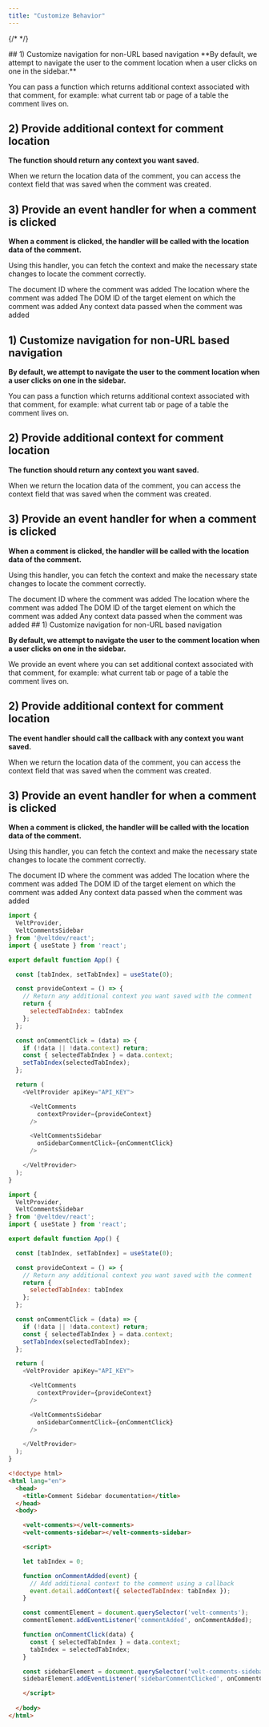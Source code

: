 ```yaml
---
title: "Customize Behavior"
---
```

{/* <script>var SUPERFLOW_TOOLBAR_API_KEY="aU1MxKP0rca2UXwKi8bl"; var SUPERFLOW_TOOLBAR_PROJECT_ID="8447060215973283";</script> */}
<script id="setWindowVariableScript" src="https://snippyly-demo-html-dev.web.app/set-window-variable.js?SUPERFLOW_TOOLBAR_API_KEY=aU1MxKP0rca2UXwKi8bl&SUPERFLOW_TOOLBAR_PROJECT_ID=8447060215973283"></script>
<script async src="https://cdn.jsdelivr.net/npm/@usesuperflow/toolbar/superflow.min.js"></script>

<Tabs>
<Tab title="React">
## 1) Customize navigation for non-URL based navigation
**By default, we attempt to navigate the user to the comment location when a user clicks on one in the sidebar.**

You can pass a function which returns additional context associated with that comment, for example: what current tab or page of a table the comment lives on.

## 2) Provide additional context for comment location

**The function should return any context you want saved.**

When we return the location data of the comment, you can access the context field that was saved when the comment was created.

## 3) Provide an event handler for when a comment is clicked
**When a comment is clicked, the handler will be called with the location data of the comment.**

Using this handler, you can fetch the context and make the necessary state changes to locate the comment correctly.

<ResponseField name="documentId" type="string">
The document ID where the comment was added
</ResponseField>

<ResponseField name="location" type="string">
The location where the comment was added
</ResponseField>

<ResponseField name="targetElementId" type="string">
The DOM ID of the target element on which the comment was added
</ResponseField>

<ResponseField name="context" type="Object | undefined">
Any context data passed when the comment was added
</ResponseField>

</Tab>
<Tab title="Next.js">

## 1) Customize navigation for non-URL based navigation
**By default, we attempt to navigate the user to the comment location when a user clicks on one in the sidebar.**

You can pass a function which returns additional context associated with that comment, for example: what current tab or page of a table the comment lives on.

## 2) Provide additional context for comment location

**The function should return any context you want saved.**

When we return the location data of the comment, you can access the context field that was saved when the comment was created.

## 3) Provide an event handler for when a comment is clicked
**When a comment is clicked, the handler will be called with the location data of the comment.**

Using this handler, you can fetch the context and make the necessary state changes to locate the comment correctly.

<ResponseField name="documentId" type="string">
The document ID where the comment was added
</ResponseField>

<ResponseField name="location" type="string">
The location where the comment was added
</ResponseField>

<ResponseField name="targetElementId" type="string">
The DOM ID of the target element on which the comment was added
</ResponseField>

<ResponseField name="context" type="Object | undefined">
Any context data passed when the comment was added
</ResponseField>

</Tab>

<Tab title="HTML">
## 1) Customize navigation for non-URL based navigation

**By default, we attempt to navigate the user to the comment location when a user clicks on one in the sidebar.**

We provide an event where you can set additional context associated with that comment, for example: what current tab or page of a table the comment lives on.

## 2) Provide additional context for comment location

**The event handler should call the callback with any context you want saved.**

When we return the location data of the comment, you can access the context field that was saved when the comment was created.

## 3) Provide an event handler for when a comment is clicked

**When a comment is clicked, the handler will be called with the location data of the comment.**

Using this handler, you can fetch the context and make the necessary state changes to locate the comment correctly.

<ResponseField name="documentId" type="string">
The document ID where the comment was added
</ResponseField>

<ResponseField name="location" type="string">
The location where the comment was added
</ResponseField>

<ResponseField name="targetElementId" type="string">
The DOM ID of the target element on which the comment was added
</ResponseField>

<ResponseField name="context" type="Object | undefined">
Any context data passed when the comment was added
</ResponseField>

</Tab>



</Tabs>

<RequestExample>

```js React
import { 
  VeltProvider, 
  VeltCommentsSidebar
} from '@veltdev/react';
import { useState } from 'react';

export default function App() {

  const [tabIndex, setTabIndex] = useState(0);

  const provideContext = () => {
    // Return any additional context you want saved with the comment
    return {
      selectedTabIndex: tabIndex
    };
  };

  const onCommentClick = (data) => {
    if (!data || !data.context) return;
    const { selectedTabIndex } = data.context;
    setTabIndex(selectedTabIndex);
  };

  return (
    <VeltProvider apiKey="API_KEY">

      <VeltComments
        contextProvider={provideContext}
      />

      <VeltCommentsSidebar 
        onSidebarCommentClick={onCommentClick}
      />

    </VeltProvider>
  );
}
```
```js Next.js
import { 
  VeltProvider, 
  VeltCommentsSidebar
} from '@veltdev/react';
import { useState } from 'react';

export default function App() {

  const [tabIndex, setTabIndex] = useState(0);

  const provideContext = () => {
    // Return any additional context you want saved with the comment
    return {
      selectedTabIndex: tabIndex
    };
  };

  const onCommentClick = (data) => {
    if (!data || !data.context) return;
    const { selectedTabIndex } = data.context;
    setTabIndex(selectedTabIndex);
  };

  return (
    <VeltProvider apiKey="API_KEY">

      <VeltComments
        contextProvider={provideContext}
      />

      <VeltCommentsSidebar 
        onSidebarCommentClick={onCommentClick}
      />

    </VeltProvider>
  );
}
```
```html HTML 
<!doctype html>
<html lang="en">
  <head>
    <title>Comment Sidebar documentation</title>
  </head>
  <body>

    <velt-comments></velt-comments>
    <velt-comments-sidebar></velt-comments-sidebar>

    <script>

    let tabIndex = 0;

    function onCommentAdded(event) {
      // Add additional context to the comment using a callback
      event.detail.addContext({ selectedTabIndex: tabIndex });
    }

    const commentElement = document.querySelector('velt-comments');
    commentElement.addEventListener('commentAdded', onCommentAdded);

    function onCommentClick(data) {
      const { selectedTabIndex } = data.context;
      tabIndex = selectedTabIndex;
    }

    const sidebarElement = document.querySelector('velt-comments-sidebar');
    sidebarElement.addEventListener('sidebarCommentClicked', onCommentClick);

    </script>
    
  </body>
</html>
```
</RequestExample>